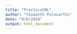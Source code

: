 ```yaml
---
title: "PracticalML"
author: "Yaswanth Pulavarthi"
date: "9/6/2020"
output: html_document
---
```



